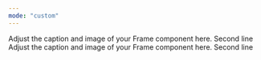 ```yaml
---
mode: "custom"
---
```



<div>
    <span style={{ fontSize: "2em", fontWeight: "bold", display: "block", alignItems: "center", justifyContent: "center"}}>Adjust the caption and image of your Frame component here.</span>
    <span style={{ fontSize: "1.2em", display: "block", marginTop: "0.5em", alignItems: "center", justifyContent: "center" }}>Second line</span>
</div>


<Frame as="div" style={{
  maxWidth: "2000px",
  margin: "0 auto",
  height: "400px",
  display: "flex",
  alignItems: "center",
  justifyContent: "center",
  flexDirection: "column", // Stack items vertically
  textAlign: "center",
  backgroundColor: "#F0EFEA"
}}>
  <div>
    <span style={{ fontSize: "2em", fontWeight: "bold", display: "block" }}>Adjust the caption and image of your Frame component here.</span>
    <span style={{ fontSize: "1.2em", display: "block", marginTop: "0.5em" }}>Second line</span>
  </div>
</Frame>


<div class="card-group-container" style={{ maxWidth: "900px", margin: "10px auto 0", }}>
  <CardGroup cols={3}>
    <Card title="Get Started" icon="play" style={{ width: "300px", height: "50px" }} />
    <Card title="Learn About RL" icon="graduation-cap" style={{ width: "300px", height: "50px" }} />
    <Card title="Add your Algorithm" icon="puzzle-piece" style={{ width: "300px", height: "50px" }}/>
  </CardGroup>
</div>